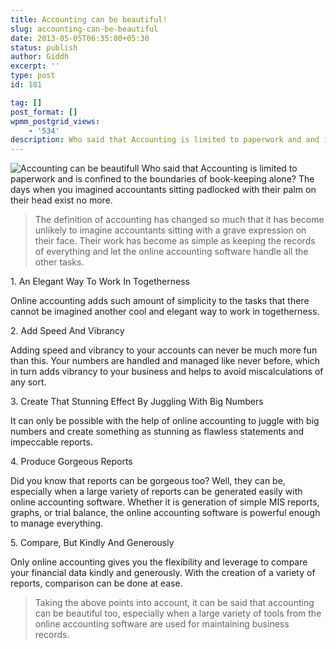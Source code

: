 ```yaml
---
title: Accounting can be beautiful!
slug: accounting-can-be-beautiful
date: 2013-05-05T06:35:00+05:30
status: publish
author: Giddh
excerpt: ''
type: post
id: 181

tag: []
post_format: []
wpmm_postgrid_views:
    - '534'
description: Who said that Accounting is limited to paperwork and and is confined to the boundaries of book-keeping alone? The days when you imagined accountants sitting padlocked with their palm on their head exist no more.
---
```

<img class="wp-block-image size-large" src = "../../img/blog/0_Ei5ZPAfu67o1hBgw.webp" alt="Accounting can be beautifull" />
Who said that Accounting is limited to paperwork and is confined to the boundaries of book-keeping alone? The days when you imagined accountants sitting padlocked with their palm on their head exist no more.

> The definition of accounting has changed so much that it has become unlikely to imagine accountants sitting with a grave expression on their face. Their work has become as simple as keeping the records of everything and let the online accounting software handle all the other tasks.

1\. An Elegant Way To Work In Togetherness

Online accounting adds such amount of simplicity to the tasks that there cannot be imagined another cool and elegant way to work in togetherness.

2\. Add Speed And Vibrancy

Adding speed and vibrancy to your accounts can never be much more fun than this. Your numbers are handled and managed like never before, which in turn adds vibrancy to your business and helps to avoid miscalculations of any sort.

3\. Create That Stunning Effect By Juggling With Big Numbers

It can only be possible with the help of online accounting to juggle with big numbers and create something as stunning as flawless statements and impeccable reports.

4\. Produce Gorgeous Reports

Did you know that reports can be gorgeous too? Well, they can be, especially when a large variety of reports can be generated easily with online accounting software. Whether it is generation of simple MIS reports, graphs, or trial balance, the online accounting software is powerful enough to manage everything.

5\. Compare, But Kindly And Generously

Only online accounting gives you the flexibility and leverage to compare your financial data kindly and generously. With the creation of a variety of reports, comparison can be done at ease.

> Taking the above points into account, it can be said that accounting can be beautiful too, especially when a large variety of tools from the online accounting software are used for maintaining business records.